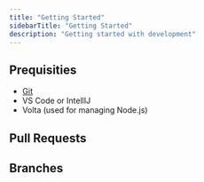 ```yaml
---
title: "Getting Started"
sidebarTitle: "Getting Started"
description: "Getting started with development"
---
```

## Prequisities
- [Git](https://git-scm.com/)
- VS Code or IntellIJ
- Volta (used for managing Node.js)

## Pull Requests

## Branches
